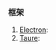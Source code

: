 ### 框架

1. [Electron](./Cross-platform/Electron.mdx): <Badge github="https://github.com/electron/electron" npm="electron" />
2. [Taure](./Cross-platform/Tauri.mdx): <Badge github="https://github.com/tauri-apps/tauri" />
